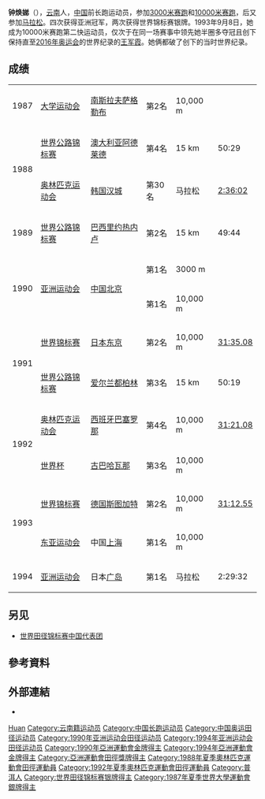 {{Infobox sportsperson
| honorific_prefix          = 
| name                      = 鍾煥娣
| honorific_suffix          = 
| image                     = 
| image_size                = 
| alt                       = 
| caption                   = 
| headercolor               = 
| textcolor                 = 
| real_name                 = 
| native_name               = 
| native_name_lang          = 
| romanizedname             = 
| english_name              = 
| birth_name                = 
| nickname                  = 
| nationality               = 
| national_team             = 
| ethnicity                 = 
| hometown                  = 
| citizenship               = 
| birth_date                = {{Birth date and age|year=1967|month=6|day=28}}
| birth_place               = 
| death_date                = 
| death_place               = 
| resting_place             = 
| resting_place_coordinates = 
| monuments                 = 
| residence                 = 
| education                 = 
| alma_mater                = 
| occupation                = 
| years_active              = 1986 -
| employer                  = 
| agent                     = 
| height                    = 
| weight                    = 
| spouse                    = 
| life_partner              = 
| other_interests           = 
| website                   = 
| module                    = 
| country                   = 
| sport                     = 田徑
| position                  = 
| shoots                    = 
| catches                   = 
| disability                = 
| disability_class          = 
| weight_class              = 
| weight_class_type         = 
| rank                      = 
| event                     = 中長跑、長跑
| event_type                = 
| universityteam            = 
| collegeteam               = 
| league                    = 
| league_type               = 
| club                      = 
| team                      = 
| turnedpro                 = 
| turnedpro_type            = 
| partner                   = 
| former_partner            = 
| coach                     = 
| retired                   = 
| coaching                  = 
| module2                   = 
| worlds                    = 
{{ubl
|'''1987年夏季世界大學運動會'''：10000公尺第2名
|'''1988年IAAF世界越野錦標賽（Long Race）'''：第44名
|'''1988年世界女子路跑錦標賽'''：15公里第4名
|'''1989年世界女子路跑錦標賽'''：15公里第2名
|'''1990年世界女子路跑錦標賽'''：15公里第3名
|'''1991年世界田徑錦標賽'''：10000公尺第2名
|'''1992年IAAF世界杯'''：10000公尺第3名
|'''1992年IAAF世界杯'''：3000公尺第6名
|'''1993年世界田徑錦標賽'''：10000公尺第2名
}}
| regionals                 = 
{{ubl
|'''1989年亞洲田徑錦標賽'''：3000公尺第一名
|'''1989年亞洲田徑錦標賽'''：10000公尺第一名
|'''1990年亞洲運動會'''：3000公尺第一名
|'''1990年亞洲運動會'''：10000公尺第一名
|'''1991年亞洲田徑錦標賽'''：3000公尺第一名
|'''1991年亞洲田徑錦標賽'''：10000公尺第一名
|'''1993年東亞運動會'''：10000公尺第一名
|'''1994年亞洲運動會'''：馬拉松第一名
}}
| nationals                 = 
{{ubl
|'''1993年中國全國運動會女子組'''：10000公尺第二名
}}
| olympics                  = 
{{ubl
|'''1988年夏季奧林匹克運動會'''：馬拉松第30名
|'''1992年夏季奧林匹克運動會'''：10000公尺第4名
}}
| paralympics               = 
| commonwealth              = 
| highestranking            = 
| pb                        = 
{{ubl
|'''3000公尺'''：8分41.67秒 （1993年）
|'''5000公尺'''：15分05.69秒 （1993年）
|'''10000公尺'''：30分13.37秒 （1993年）
|'''15公里'''：50分19秒 （1990年）
|'''馬拉松'''：2小時25分36秒 （1993年）
}}
| medaltemplates            = 
{{MedalCountry|{{CHN-1949}}}}
{{MedalSport|女子田徑}}
{{MedalCompetition|夏季世界大學運動會}}
{{MedalSilver|1987年克羅埃西亞札格瑞布|10000公尺}}
{{MedalCompetition|世界女子路跑錦標賽}}
{{MedalSilver|1989年巴西里約熱內盧|15公里}}
{{MedalBronze|1990年愛爾蘭共和國都柏林|15公里}}
{{MedalCompetition|亞洲田徑錦標賽}}
{{MedalGold|1989年印度新德里|3000公尺}}
{{MedalGold|1989年印度新德里|10000公尺}}
{{MedalGold|1991年馬來西亞吉隆坡|3000公尺}}
{{MedalGold|1991年馬來西亞吉隆坡|10000公尺}}
{{MedalCompetition|亞洲運動會}}
{{MedalGold|1990年中國北京市|3000公尺}}
{{MedalGold|1990年中國北京市|10000公尺}}
{{MedalGold|1994年日本廣島縣|馬拉松}}
{{MedalCompetition|世界田徑錦標賽}}
{{MedalSilver|1991年日本東京都|10000公尺}}
{{MedalSilver|1993年德國斯圖加特|10000公尺}}
{{MedalCompetition|IAAF世界杯}}
{{MedalBronze|1992年古巴哈瓦那|10000公尺}}
{{MedalCompetition|東亞運動會}}
{{MedalGold|1993年中國上海市|10000公尺}}
| show-medals               = 
| medaltemplates-title      = 
| module3                   = 
| updated                   = 2017年4月22日
}}
{{世大運獎牌記錄
| 項目 = 田徑
| a1 = 1987
| b1 = 2
| c1 = 10000公尺
}}
'''钟焕娣'''（{{bd|1967年|6月28日||}}），[[云南|云南]]人，[[中华人民共和国|中国]]前长跑运动员，参加[[3000米赛跑|3000米赛跑]]和[[10000米赛跑|10000米赛跑]]，后又参加[[马拉松|马拉松]]。四次获得亚洲冠军，两次获得世界锦标赛银牌。1993年9月8日，她成为10000米赛跑第二快运动员，仅次于在同一场赛事中领先她半圈多夺冠且创下保持直至[[2016年夏季奧林匹克運動會田徑女子10000公尺比賽|2016年奥运会]]的世界纪录的[[王军霞|王军霞]]。她俩都破了{{link-en|英格丽德·克里斯蒂安森|Ingrid Kristiansen}}创下的当时世界纪录。

== 成绩 ==
{| {{AchievementTable|Event=yes|nation=CHN}}
|-
|1987
|[[1987年夏季世界大学运动会|大学运动会]]
|[[南斯拉夫社会主义联邦共和国|南斯拉夫]][[萨格勒布|萨格勒布]]
|bgcolor="silver" | 第2名
|10,000 m
|
|-
|rowspan=2|1988
|[[国际田联世界女子公路锦标赛|世界公路锦标赛]]
|[[澳大利亚|澳大利亚]][[阿德莱德|阿德莱德]]
|第4名
|15 km
|50:29
|-
|[[1988年夏季奥林匹克运动会田径比赛|奥林匹克运动会]]
|[[韩国|韩国]][[汉城|汉城]]
|第30名
|马拉松
|[[1988年夏季奥林匹克运动会田径比赛–女子马拉松|2:36:02]]
|-
|1989
|[[国际田联世界女子公路锦标赛|世界公路锦标赛]]
|[[巴西|巴西]][[里约热内卢|里约热内卢]]
|bgcolor="silver" | 第2名
|15 km
|49:44
|-
|rowspan=2|1990
|rowspan=2|[[1990年亚洲运动会|亚洲运动会]]
|rowspan=2|[[中国|中国]][[北京|北京]]
|bgcolor="gold" | 第1名
|3000 m
|
|-
|bgcolor="gold" | 第1名
|10,000 m
|
|-
|rowspan=2|1991
|[[1991年世界田径锦标赛|世界锦标赛]]
|[[日本|日本]][[东京|东京]]
|bgcolor="silver" | 第2名
|10,000 m
|[[1991年世界田径锦标赛-女子10,000米|31:35.08]]
|-
|[[国际田联世界女子公路锦标赛|世界公路锦标赛]]
|[[爱尔兰|爱尔兰]][[都柏林|都柏林]]
|bgcolor="cc9966" | 第3名
|15 km
|50:19
|-
|rowspan=2|1992
|[[1992年夏季奥林匹克运动会田径比赛|奥林匹克运动会]]
|[[西班牙|西班牙]][[巴塞罗那|巴塞罗那]]
|第4名
|10,000 m
|[[1992年夏季奥林匹克运动会田径比赛-女子10,000米|31:21.08]]
|-
|[[1992年国际田联世界杯|世界杯]]
|[[古巴|古巴]][[哈瓦那|哈瓦那]]
|bgcolor="cc9966"| 第3名
|10,000 m
|
|-
|rowspan=2|1993
|[[1993年世界田径锦标赛|世界锦标赛]]
|[[德国|德国]][[斯图加特|斯图加特]]
|bgcolor="silver" | 第2名
|10,000 m
|[[1993年世界田径锦标赛-女子10,000米|31:12.55]]
|-
|[[东亚运动会|东亚运动会]]
|中国[[上海|上海]]
|bgcolor="gold" | 第1名
|10,000 m
|
|-
|1994
|[[1994年亚洲运动会|亚洲运动会]]
|日本[[广岛|广岛]]
|bgcolor="gold" | 第1名
|马拉松
|2:29:32
|}

== 另见 ==
* [[世界田径锦标赛中国代表团|世界田径锦标赛中国代表团]]

== 參考資料 ==
{{Reflist}}

== 外部連結 ==
* {{IAAF name|62138}}

{{亚洲运动会田径比赛女子3000米冠军}}
{{亚洲运动会田径比赛女子10000米冠军}}
{{亚洲运动会田径比赛女子马拉松冠军}}

{{Authority control}}
{{DEFAULTSORT:Zhong锺}}
[[Category:钟姓|Huan]]
[[Category:云南籍运动员|Category:云南籍运动员]]
[[Category:中国长跑运动员|Category:中国长跑运动员]]
[[Category:中国奥运田径运动员|Category:中国奥运田径运动员]]
[[Category:1990年亚洲运动会田径运动员|Category:1990年亚洲运动会田径运动员]]
[[Category:1994年亚洲运动会田径运动员|Category:1994年亚洲运动会田径运动员]]
[[Category:1990年亞洲運動會金牌得主|Category:1990年亞洲運動會金牌得主]]
[[Category:1994年亞洲運動會金牌得主|Category:1994年亞洲運動會金牌得主]]
[[Category:亞洲運動會田徑獎牌得主|Category:亞洲運動會田徑獎牌得主]]
[[Category:1988年夏季奧林匹克運動會田徑運動員|Category:1988年夏季奧林匹克運動會田徑運動員]]
[[Category:1992年夏季奧林匹克運動會田徑運動員|Category:1992年夏季奧林匹克運動會田徑運動員]]
[[Category:普洱人|Category:普洱人]]
[[Category:世界田径锦标赛银牌得主|Category:世界田径锦标赛银牌得主]]
[[Category:1987年夏季世界大學運動會銀牌得主|Category:1987年夏季世界大學運動會銀牌得主]]